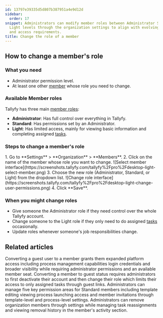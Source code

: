 ```yaml
---
id: 13797e39335d5d807b387951a4e9d12d
sidebar:
  order: 17
snippet: Administrators can modify member roles between Administrator Standard and
  Light levels through the organization settings to align with evolving team responsibilities
  and access requirements.
title: Change the role of a member
---
```



## How to change a member's role

### What you need
- Administrator permission level.
- At least one other [member](/products/pro/documenting/members/) whose role you need to change.

### Available Member roles

Tallyfy has three main [member roles](/products/pro/documenting/members/):

- **Administrator**: Has full control over everything in Tallyfy.
- **Standard**: Has permissions set by an Administrator.
- **Light**: Has limited access, mainly for viewing basic information and completing assigned [tasks](/products/pro/tracking-and-tasks/tasks/).

### Steps to change a member's role

<Steps>
1. Go to **Settings** > **Organization** > **Members**.
2. Click on the name of the member whose role you want to change.
   ![Select member interface](https://screenshots.tallyfy.com/tallyfy%2Fpro%2Fdesktop-light-select-member.png)
3. Choose the new role (Administrator, Standard, or Light) from the dropdown list.
   ![Change role interface](https://screenshots.tallyfy.com/tallyfy%2Fpro%2Fdesktop-light-change-user-permissions.png)
4. Click **Save**.
</Steps>

### When you might change roles

- Give someone the Administrator role if they need control over the whole Tallyfy account.
- Change someone to the Light role if they only need to do assigned [tasks](/products/pro/tracking-and-tasks/tasks/) occasionally.
- Update roles whenever someone's job responsibilities change.


## Related articles
<CardGrid>
<LinkTitleCard header="<b>Guests > Convert a guest into a member</b>" href="/products/pro/documenting/guests/convert_guest_into_member/" > Converting a guest user to a member grants them expanded platform access including process management capabilities login credentials and broader visibility while requiring administrator permissions and an available member seat. </LinkTitleCard>
<LinkTitleCard header="<b>Members > Convert a member to a guest</b>" href="/products/pro/documenting/members/convert-member-to-guest/" > Converting a member to guest status requires administrators to first deactivate their account and then change their role which limits their access to only assigned tasks through guest links. </LinkTitleCard>
<LinkTitleCard header="<b>Members > Manage member permissions</b>" href="/products/pro/documenting/members/how-do-i-manage-member-permissions-in-tallyfy/" > Administrators can manage five key permission areas for Standard members including template editing viewing process launching access and member invitations through template-level and process-level settings. </LinkTitleCard>
<LinkTitleCard header="<b>Org Settings > Remove a member</b>" href="/products/pro/settings/org-settings/how-can-i-remove-a-member-from-my-tallyfy-organization/" > Administrators can remove organization members through settings while managing task reassignments and viewing removal history in the member's activity section. </LinkTitleCard>
</CardGrid>